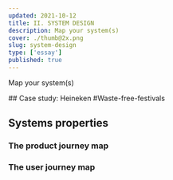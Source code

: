 ```yaml
---
updated: 2021-10-12
title: II. SYSTEM DESIGN
description: Map your system(s)
cover: ./thumb@2x.png
slug: system-design
type: ['essay']
published: true
---
```

<Draft />

<SimpleCard max-width="700px" > 

Map your system(s) 
	
</SimpleCard>
## Case study: Heineken #Waste-free-festivals

## Systems properties 

### The product journey map 
### The user journey map 